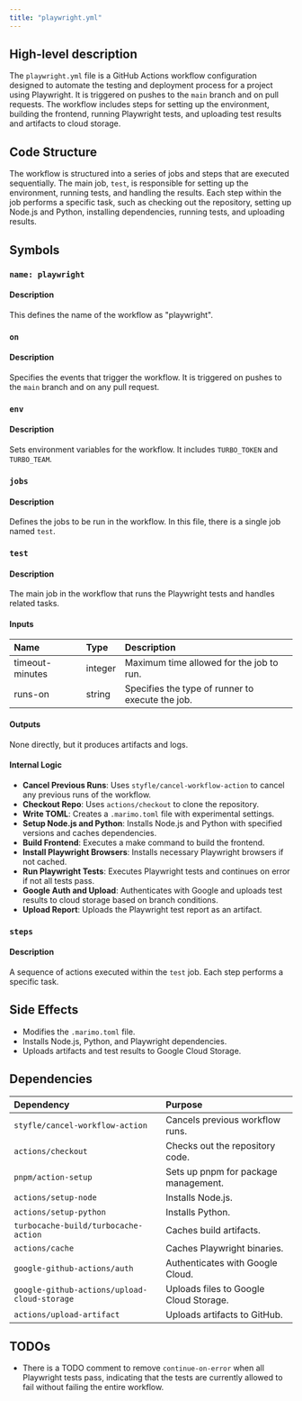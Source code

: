 ```yaml
---
title: "playwright.yml"
---
```


## High-level description

The `playwright.yml` file is a GitHub Actions workflow configuration designed to automate the testing and deployment process for a project using Playwright. It is triggered on pushes to the `main` branch and on pull requests. The workflow includes steps for setting up the environment, building the frontend, running Playwright tests, and uploading test results and artifacts to cloud storage.

## Code Structure

The workflow is structured into a series of jobs and steps that are executed sequentially. The main job, `test`, is responsible for setting up the environment, running tests, and handling the results. Each step within the job performs a specific task, such as checking out the repository, setting up Node.js and Python, installing dependencies, running tests, and uploading results.

## Symbols

### `name: playwright`
#### Description
This defines the name of the workflow as "playwright".

### `on`
#### Description
Specifies the events that trigger the workflow. It is triggered on pushes to the `main` branch and on any pull request.

### `env`
#### Description
Sets environment variables for the workflow. It includes `TURBO_TOKEN` and `TURBO_TEAM`.

### `jobs`
#### Description
Defines the jobs to be run in the workflow. In this file, there is a single job named `test`.

### `test`
#### Description
The main job in the workflow that runs the Playwright tests and handles related tasks.

#### Inputs
| Name | Type | Description |
|:-----|:-----|:------------|
| timeout-minutes | integer | Maximum time allowed for the job to run. |
| runs-on | string | Specifies the type of runner to execute the job. |

#### Outputs
None directly, but it produces artifacts and logs.

#### Internal Logic
- **Cancel Previous Runs**: Uses `styfle/cancel-workflow-action` to cancel any previous runs of the workflow.
- **Checkout Repo**: Uses `actions/checkout` to clone the repository.
- **Write TOML**: Creates a `.marimo.toml` file with experimental settings.
- **Setup Node.js and Python**: Installs Node.js and Python with specified versions and caches dependencies.
- **Build Frontend**: Executes a make command to build the frontend.
- **Install Playwright Browsers**: Installs necessary Playwright browsers if not cached.
- **Run Playwright Tests**: Executes Playwright tests and continues on error if not all tests pass.
- **Google Auth and Upload**: Authenticates with Google and uploads test results to cloud storage based on branch conditions.
- **Upload Report**: Uploads the Playwright test report as an artifact.

### `steps`
#### Description
A sequence of actions executed within the `test` job. Each step performs a specific task.

## Side Effects

- Modifies the `.marimo.toml` file.
- Installs Node.js, Python, and Playwright dependencies.
- Uploads artifacts and test results to Google Cloud Storage.

## Dependencies

| Dependency | Purpose |
|:-----------|:--------|
| `styfle/cancel-workflow-action` | Cancels previous workflow runs. |
| `actions/checkout` | Checks out the repository code. |
| `pnpm/action-setup` | Sets up pnpm for package management. |
| `actions/setup-node` | Installs Node.js. |
| `actions/setup-python` | Installs Python. |
| `turbocache-build/turbocache-action` | Caches build artifacts. |
| `actions/cache` | Caches Playwright binaries. |
| `google-github-actions/auth` | Authenticates with Google Cloud. |
| `google-github-actions/upload-cloud-storage` | Uploads files to Google Cloud Storage. |
| `actions/upload-artifact` | Uploads artifacts to GitHub. |

## TODOs

- There is a TODO comment to remove `continue-on-error` when all Playwright tests pass, indicating that the tests are currently allowed to fail without failing the entire workflow.